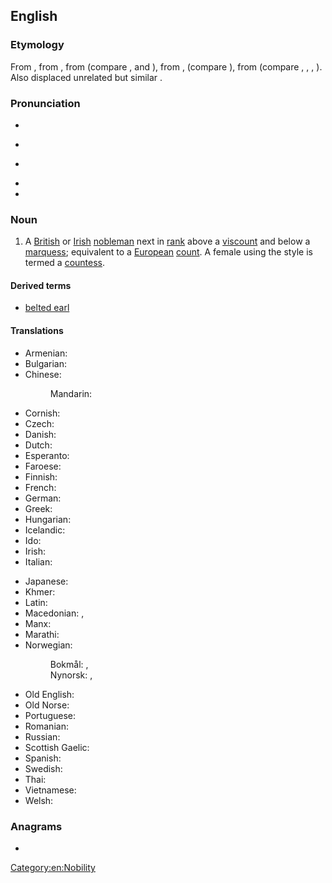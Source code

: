 {{also|Earl}}
==English==
{{wikipedia}}

===Etymology===
From {{inh|en|enm|erl}}, from {{inh|en|ang|eorl}}, from {{inh|en|gem-pro|*erlaz}} (compare {{cog|non|jarl}}, {{cog|goh|-}} and {{cog|osx|erl}}), from {{der|en|gem-pro|*erōną}}, {{m|gem-pro|*arōną}} (compare {{cog|non|jara|t=fight, battle}}), from {{der|en|ine-pro|*h₁er-}} (compare {{cog|la|orior|t=to rise, get up}}, {{cog|grc|ὄρνυμι||to urge, incite}}, {{cog|ae|𐬆𐬭𐬆𐬥𐬀𐬊𐬌𐬙𐬌|t=to move}}, {{cog|sa|ऋणोति|t=to arise, reach, move, attack|tr=ṛṇóti}}). Also displaced unrelated but similar {{m|en|ealdorman}}.

===Pronunciation===
* {{enPR|ûrl}}
* {{a|UK}} {{IPA|/ɜːl/|lang=en}}
* {{a|US}} {{IPA|/ɝl/|lang=en}}
* {{rhymes|ɜː(r)l|lang=en}}
* {{homophones|lang=en|URL}}

===Noun===
{{en-noun}}

# A [[British]] or [[Irish]] [[nobleman]] next in [[rank]] above a [[viscount]] and below a [[marquess]]; equivalent to a [[European]] [[count#Etymology 2|count]]. A female using the style is termed a [[countess]].

====Derived terms====
* [[belted earl]]

====Translations====
{{trans-top|a British or Irish nobleman}}
* Armenian: {{t+|hy|կոմս}}
* Bulgarian: {{t|bg|граф|m|tr=graf}}
* Chinese:
*: Mandarin: {{t+|cmn|伯爵|tr=bójué|sc=Hani}}
* Cornish: {{t|kw|yurl|m}}
* Czech: {{t+|cs|hrabě|m}}
* Danish: {{t|da|jarl|c}}
* Dutch: {{t+|nl|graaf|m}}
* Esperanto: {{t+|eo|grafo}}
* Faroese: {{t|fo|jarl|m}}
* Finnish: {{t+|fi|jaarli}}
* French: {{t+|fr|comte}}
* German: {{t+|de|Graf}}
* Greek: {{t+|el|κόμης|m}}
* Hungarian: {{t+|hu|gróf}}
* Icelandic: {{t+|is|jarl|m}}
* Ido: {{t+|io|komto}}
* Irish: {{t+|ga|iarla|m}}
* Italian: {{t+|it|conte|m}}
{{trans-mid}}
* Japanese: {{t+|ja|伯爵|tr=はくしゃく, hakushaku|sc=Jpan}}
* Khmer: {{t+|km|ព្រះ|sc=Khmr|tr=preah}}
* Latin: {{t|la|comes|m}}
* Macedonian: {{t|mk|ерл|m|tr=erl}}, {{t|mk|гроф|m|tr=grof}}
* Manx: {{t|gv|eearley|m}}
* Marathi: {{t|mr|अर्ल|m|tr=arla|sc=Deva}}
* Norwegian:
*: Bokmål: {{t|nb|jarl|m}}, {{t+|nb|greve|m}}
*: Nynorsk: {{t|nn|jarl|m}}, {{t|nn|greve|m}}
* Old English: {{t|ang|eorl|m}}
* Old Norse: {{t|non|jarl|m}}
* Portuguese: {{t+|pt|conde|m}}
* Romanian: {{t+|ro|conte|m}}
* Russian: {{t+|ru|граф|m}}
* Scottish Gaelic: {{t|gd|iarla|m}}
* Spanish: {{t+|es|conde|m}}
* Swedish: {{t+|sv|jarl|c}}
* Thai: {{t|th|เอิร์ล}}
* Vietnamese: {{t+|vi|bá tước}}
* Welsh: {{t|cy|iarll|m}}
{{trans-bottom}}

===Anagrams===
* {{anagrams|en|Arel|Elar|Lare|Lear|Rael|Raël|Real|lare|lear|rale|real}}

[[Category:en:Nobility]]